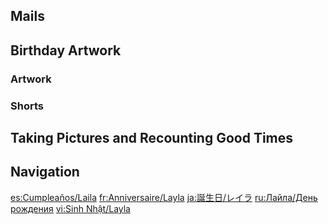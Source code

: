{{Birthday Intro}}

==Mails==
{{Mails by Category Table|Layla Birthday Mails|noheader=1}}

==Birthday Artwork==
===Artwork===
{{Artwork by Category Table
|Character Birthday Artwork
|category = Layla Birthday Artwork
|header = Layla's Birthday Artwork
}}

===Shorts===
{{Artwork by Category Table
|Character Shorts
|category = Layla Birthday Artwork
|header = Layla's Birthday Shorts
}}

==Taking Pictures and Recounting Good Times==
{{Transclude|Taking Pictures and Recounting Good Times/Layla|Stories|main=1|top=1}}

==Navigation==
{{Character Navbox|Birthday}}

[[es:Cumpleaños/Laila]]
[[fr:Anniversaire/Layla]]
[[ja:誕生日/レイラ]]
[[ru:Лайла/День рождения]]
[[vi:Sinh Nhật/Layla]]